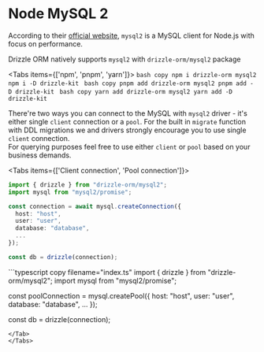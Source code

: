 
# Node MySQL 2 
According to their [official website](https://github.com/sidorares/node-mysql2), 
`mysql2` is a MySQL client for Node.js with focus on performance.  

Drizzle ORM natively supports `mysql2` with `drizzle-orm/mysql2` package

<Tabs items={['npm', 'pnpm', 'yarn']}>
    <Tab>
    ```bash copy
    npm i drizzle-orm mysql2
    npm i -D drizzle-kit
    ```
    </Tab>
    <Tab> 
    ```bash copy
    pnpm add drizzle-orm mysql2
    pnpm add -D drizzle-kit
    ```
    </Tab>
    <Tab>
    ```bash copy
    yarn add drizzle-orm mysql2
    yarn add -D drizzle-kit
    ```
    </Tab>
</Tabs>

There're two ways you can connect to the MySQL with `mysql2` driver - it's either single `client` connection or a `pool`.
For the built in `migrate` function with DDL migrations we and drivers strongly encourage you to use single `client` connection.  
For querying purposes feel free to use either `client` or `pool` based on your business demands.

<Tabs items={['Client connection', 'Pool connection']}>
  <Tab>
  ```typescript copy filename="index.ts"
  import { drizzle } from "drizzle-orm/mysql2";
  import mysql from "mysql2/promise";

  const connection = await mysql.createConnection({
    host: "host",
    user: "user",
    database: "database",
    ...
  });

  const db = drizzle(connection);
  ```
  </Tab>

  <Tab>
  ```typescript copy filename="index.ts"
  import { drizzle } from "drizzle-orm/mysql2";
  import mysql from "mysql2/promise";

  const poolConnection = mysql.createPool({
    host: "host",
    user: "user",
    database: "database",
    ...
  });

  const db = drizzle(connection);
  ```
  </Tab>
</Tabs>

